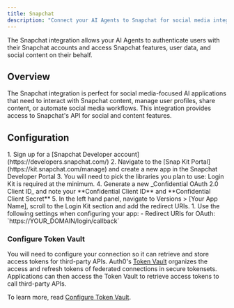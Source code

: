 ```yaml
---
title: Snapchat
description: "Connect your AI Agents to Snapchat for social media integration, content sharing, and user engagement."
---
```



The Snapchat integration allows your AI Agents to authenticate users with their Snapchat accounts and access Snapchat features, user data, and social content on their behalf.

## Overview

The Snapchat integration is perfect for social media-focused AI applications that need to interact with Snapchat content, manage user profiles, share content, or automate social media workflows. This integration provides access to Snapchat's API for social and content features.

## Configuration

<Steps>
  <Step title="Set up app in Snapchat">
    1. Sign up for a [Snapchat Developer account](https://developers.snapchat.com/)
    2. Navigate to the [Snap Kit Portal](https://kit.snapchat.com/manage) and create a new app in the Snapchat Developer Portal
    3. You will need to pick the libraries you plan to use: Login Kit is required at the minimum.
    4. Generate a new _Confidential OAuth 2.0 Client ID_ and note your **Confidential Client ID** and **Confidential Client Secret**
    5. In the left hand panel, navigate to Versions > [Your App Name], scroll to the Login Kit section and add the redirect URIs.
  </Step>
  <Step title="Configure for Auth0">
    1. Use the following settings when configuring your app:
      - Redirect URIs for OAuth: `https://YOUR_DOMAIN/login/callback`
  </Step>
</Steps>

<Auth0DomainInfo />

### Configure Token Vault

You will need to configure your connection so it can retrieve and store access tokens for third-party APIs. Auth0's [Token Vault](https://auth0.com/docs/secure/tokens/token-vault) organizes the access and refresh tokens of federated connections in secure tokensets. Applications can then access the Token Vault to retrieve access tokens to call third-party APIs.

To learn more, read [Configure Token Vault](https://auth0.com/docs/secure/tokens/token-vault/configure-token-vault).
